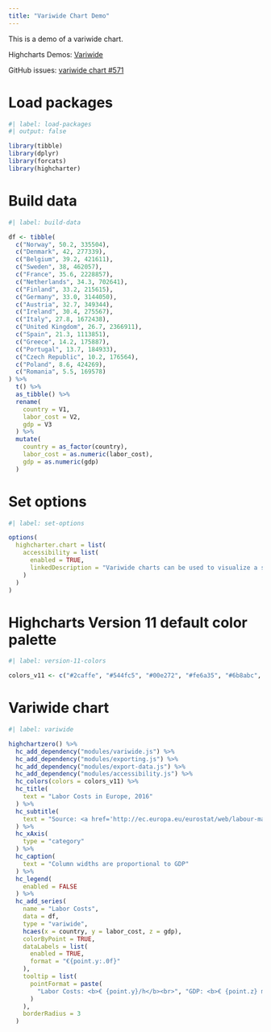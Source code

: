 ```yaml
---
title: "Variwide Chart Demo"
---
```


This is a demo of a variwide chart.

Highcharts Demos: [Variwide](https://www.highcharts.com/demo/variwide)

GitHub issues: [variwide chart #571](https://github.com/jbkunst/highcharter/issues/571)

# Load packages

```r
#| label: load-packages
#| output: false

library(tibble)
library(dplyr)
library(forcats)
library(highcharter)
```

# Build data

```r
#| label: build-data

df <- tibble(
  c("Norway", 50.2, 335504),
  c("Denmark", 42, 277339),
  c("Belgium", 39.2, 421611),
  c("Sweden", 38, 462057),
  c("France", 35.6, 2228857),
  c("Netherlands", 34.3, 702641),
  c("Finland", 33.2, 215615),
  c("Germany", 33.0, 3144050),
  c("Austria", 32.7, 349344),
  c("Ireland", 30.4, 275567),
  c("Italy", 27.8, 1672438),
  c("United Kingdom", 26.7, 2366911),
  c("Spain", 21.3, 1113851),
  c("Greece", 14.2, 175887),
  c("Portugal", 13.7, 184933),
  c("Czech Republic", 10.2, 176564),
  c("Poland", 8.6, 424269),
  c("Romania", 5.5, 169578)
) %>% 
  t() %>% 
  as_tibble() %>% 
  rename(
    country = V1,
    labor_cost = V2,
    gdp = V3
  ) %>% 
  mutate(
    country = as_factor(country),
    labor_cost = as.numeric(labor_cost),
    gdp = as.numeric(gdp)
  )
```

# Set options

```r
#| label: set-options

options(
  highcharter.chart = list(
    accessibility = list(
      enabled = TRUE,
      linkedDescription = "Variwide charts can be used to visualize a second dimension in a column chart. Each data point is given a weight, in addition to its value, determining the width of the column. In this chart, the Y-Axis represents the labor cost of the country, while the column width is proportional to the country's GDP."
    )
  )
)
```

# Highcharts Version 11 default color palette

```r
#| label: version-11-colors

colors_v11 <- c("#2caffe", "#544fc5", "#00e272", "#fe6a35", "#6b8abc", "#d568fb", "#2ee0ca", "#fa4b42", "#feb56a", "#91e8e1")
```

# Variwide chart

```r
#| label: variwide

highchartzero() %>% 
  hc_add_dependency("modules/variwide.js") %>% 
  hc_add_dependency("modules/exporting.js") %>% 
  hc_add_dependency("modules/export-data.js") %>% 
  hc_add_dependency("modules/accessibility.js") %>% 
  hc_colors(colors = colors_v11) %>% 
  hc_title(
    text = "Labor Costs in Europe, 2016"
  ) %>% 
  hc_subtitle(
    text = "Source: <a href='http://ec.europa.eu/eurostat/web/labour-market/labour-costs/main-tables'>eurostat</a>"
  ) %>% 
  hc_xAxis(
    type = "category"
  ) %>% 
  hc_caption(
    text = "Column widths are proportional to GDP"
  ) %>% 
  hc_legend(
    enabled = FALSE
  ) %>% 
  hc_add_series(
    name = "Labor Costs",
    data = df,
    type = "variwide",
    hcaes(x = country, y = labor_cost, z = gdp),
    colorByPoint = TRUE,
    dataLabels = list(
      enabled = TRUE,
      format = "€{point.y:.0f}"
    ),
    tooltip = list(
      pointFormat = paste(
        "Labor Costs: <b>€ {point.y}/h</b><br>", "GDP: <b>€ {point.z} million</b><br>"
      )
    ),
    borderRadius = 3
  )
```
